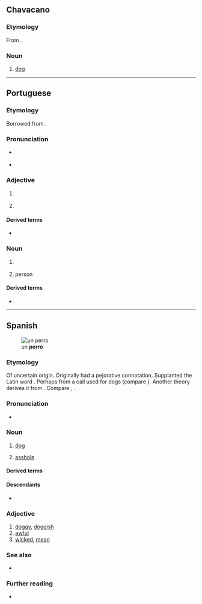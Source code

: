 {{also|Perro|pero|però}}

==Chavacano==

===Etymology===
From {{inh|cbk|es|perro}}.

===Noun===
{{head|cbk|noun}}

# [[dog]]

----

==Portuguese==

===Etymology===
Borrowed from {{bor|pt|es|perro||dog}}.

===Pronunciation===
* {{a|Portugal|Brazil}} {{IPA|pt|/ˈpe.ʁu/}}
* {{hyphenation|pt|per|ro}}

===Adjective===
{{pt-adj|perr|o}}

# {{l|en|stiff}} {{gloss|of an object, rigid, hard to bend, inflexible}}
#: {{syn|pt|emperrado}}
#: {{ux|pt|A porta está '''perra''', não a consigo abrir.|The door is '''stuck''', I can't open it.}}
# {{l|en|stubborn}}
#: {{syn|pt|teimoso}}

====Derived terms====
* {{l|pt|emperrar}}

===Noun===
{{pt-noun|m|s}}

# {{lb|pt|rare}} {{l|en|dog}}
#: {{syn|pt|cão|cachorro}}
# {{lb|pt|figurative}} {{l|en|mischievous}} person

====Derived terms====
* {{l|pt|aperrear||to provoke a dog}}

----

==Spanish==
{{wikipedia|lang=es}}
[[File:Anabel orla do fila.jpg|thumb|un '''perro''']]

===Etymology===
Of uncertain origin. Originally had a pejorative connotation. Supplanted the Latin word {{m|es|can}}. Perhaps from a call used for dogs (compare {{ncog|gl|apurrar||set the dogs on}}). Another theory derives it from {{der|es|xib|-}}. Compare {{cog|ast|perru}}, {{m+|arw|péero}}.

===Pronunciation===
{{es-IPA}}
* {{audio|es|LL-Q1321 (spa)-Millars-perro.wav|Audio:}}

===Noun===
{{es-noun|m|f=perra}}

# [[dog]] {{gloss|animal}}
#: {{syn|es|can|q1=formal|chucho|q2=colloquial}}
#: {{hypo|es|cachorro|quiltro}}
# {{lb|es|pejorative}} [[asshole]] {{gloss|despicable person}}

====Derived terms====
{{der3|es
|a cara de perro
|a otro perro con ese hueso
|aperrar
|aperrear
|atar los perros con longaniza
|día de perros
|echarle los perros
|echar los perros
|emperrarse
|hacer perro muerto
|humor de perros
|llevarse como el perro y el gato
|más raro que un perro verde
|muerto el perro, se acabó la rabia
|noche de perros
|perra
|perrada
|perrear
|perrera
|perrero
|perrillo
|perrito
|perro antiexplosivos
|perro caliente
|perro de agua
|perro de caza
|perro de mil leches
|perro de presa
|perro faldero
|perro guardián
|perro guía
|perro ladrador, poco mordedor
|perro pastor
|perro que no camina, no encuentra hueso
|perro viejo
|perruno
|por un perro que maté, mataperros me llamaron
|si es un perro, muerde
|tiempo de perros
|vejiga de perro
|vida de perros
}}

====Descendants====
* {{desc|pt|perro|bor=1}}

===Adjective===
{{es-adj}}

# [[doggy]], [[doggish]]
# [[awful]]
# [[wicked]], [[mean]]

===See also===
* {{l|es|pichicho}}

===Further reading===
* {{R:DRAE}}

{{c|es|Dogs|Mammals|Astrology}}